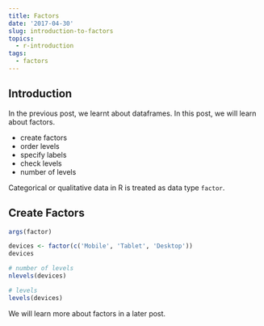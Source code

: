 ```yaml
---
title: Factors
date: '2017-04-30'
slug: introduction-to-factors
topics:
  - r-introduction
tags:
  - factors
---
```


## Introduction

In the previous post, we learnt about dataframes. In this post, we will learn about factors.

- create factors
- order levels
- specify labels
- check levels
- number of levels

Categorical or qualitative data in R is treated as data type `factor`. 

## Create Factors

```r
args(factor)
```

```r
devices <- factor(c('Mobile', 'Tablet', 'Desktop'))
devices

# number of levels
nlevels(devices)

# levels
levels(devices)
```

We will learn more about factors in a later post.